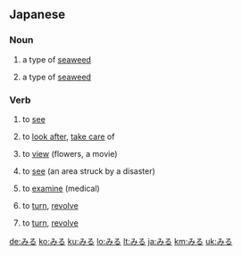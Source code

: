 ==Japanese==
===Noun===
{{ja-noun|h|rom=miru}}
# {{ja-def|海松}} a type of [[seaweed]]
# {{ja-def|水松}} a type of [[seaweed]]
===Verb===
{{ja-verb|h|rom=miru}}
# {{ja-def|見る}} to [[see]]
# {{ja-def|看る}} to [[look after]], [[take care]] of
# {{ja-def|観る}} to [[view]] (flowers, a movie)
# {{ja-def|視る}} to [[see]] (an area struck by a disaster)
# {{ja-def|診る}} to [[examine]] (medical)
# {{ja-def|回る}} to [[turn]], [[revolve]]
# {{ja-def|廻る}} to [[turn]], [[revolve]]

[[de:みる]]
[[ko:みる]]
[[ku:みる]]
[[lo:みる]]
[[lt:みる]]
[[ja:みる]]
[[km:みる]]
[[uk:みる]]